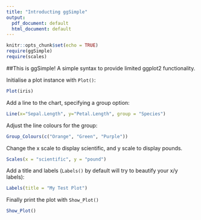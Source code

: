 ```yaml
---
title: "Introducting ggSimple"
output:
  pdf_document: default
  html_document: default
---
```


```r
knitr::opts_chunk$set(echo = TRUE)
require(ggSimple)
require(scales)
```

##This is ggSimple! A simple syntax to provide limited ggplot2 functionality.

Initialise a plot instance with ```Plot()```:
```r
Plot(iris)
```

Add a line to the chart, specifying a group option:
```r
Line(x="Sepal.Length", y="Petal.Length", group = "Species")
```

Adjust the line colours for the group:
```r
Group_Colours(c("Orange", "Green", "Purple"))
```

Change the x scale to display scientific, and y scale to display pounds.
```r
Scales(x = "scientific", y = "pound")
```

Add a title and labels (```Labels()``` by default will try to beautify your x/y labels):
```r
Labels(title = "My Test Plot")
```

Finally print the plot with ```Show_Plot()```
```r
Show_Plot()
```


